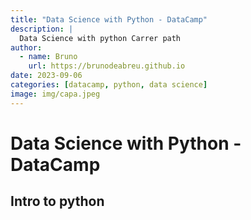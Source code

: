 ```yaml
---
title: "Data Science with Python - DataCamp"
description: |
  Data Science with python Carrer path
author:
  - name: Bruno
    url: https://brunodeabreu.github.io
date: 2023-09-06
categories: [datacamp, python, data science]
image: img/capa.jpeg
---
```



# Data Science with Python - DataCamp


<!--## Intermediate python--> 

## Intro to python

